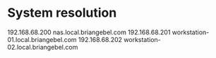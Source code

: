 # System resolution
192.168.68.200  nas.local.briangebel.com 
192.168.68.201  workstation-01.local.briangebel.com 
192.168.68.202  workstation-02.local.briangebel.com 

